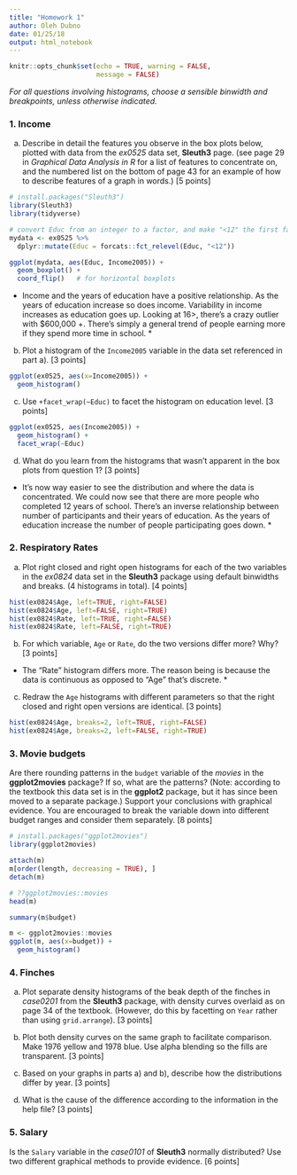 ```yaml
---
title: "Homework 1"
author: Oleh Dubno
date: 01/25/18
output: html_notebook
---
```


```r
knitr::opts_chunk$set(echo = TRUE, warning = FALSE,
                      message = FALSE)
```


*For all questions involving histograms, choose a sensible binwidth and breakpoints, unless otherwise indicated.*

### 1. Income


a) Describe in detail the features you observe in the box plots below, plotted with data from the *ex0525* data set, **Sleuth3** page. (see page 29 in *Graphical Data Analysis in R* for a list of features to concentrate on, and the numbered list on the bottom of page 43 for an example of how to describe features of a graph in words.) [5 points]

```r
# install.packages("Sleuth3")
library(Sleuth3)
library(tidyverse)

# convert Educ from an integer to a factor, and make "<12" the first factor level 
mydata <- ex0525 %>% 
  dplyr::mutate(Educ = forcats::fct_relevel(Educ, "<12"))

ggplot(mydata, aes(Educ, Income2005)) +
  geom_boxplot() + 
  coord_flip()   # for horizontal boxplots
```
* Income and the years of education have a positive relationship. As the years of education increase so does income. Variability in income increases as education goes up. Looking at 16>, there's a crazy outlier with $600,000 +. There's simply a general trend of people earning more if they spend more time in school. *

b) Plot a histogram of the `Income2005` variable in the data set referenced in part a). [3 points]
```r
ggplot(ex0525, aes(x=Income2005)) +
  geom_histogram()
```

c) Use `+facet_wrap(~Educ)` to facet the histogram on education level. [3 points]
```r
ggplot(ex0525, aes(Income2005)) +
  geom_histogram() +
  facet_wrap(~Educ)
```
d) What do you learn from the histograms that wasn't apparent in the box plots from question 1? [3 points]
* It's now way easier to see the distribution and where the data is concentrated. We could now see that there are more people who completed 12 years of school. There's an inverse relationship between number of participants and their years of education. As the years of education increase the number of people participating goes down. *

### 2. Respiratory Rates

a) Plot right closed and right open histograms for each of the two variables in the *ex0824* data set in the **Sleuth3** package using default binwidths and breaks. (4 histograms in total). [4 points]

```r
hist(ex0824$Age, left=TRUE, right=FALSE)
hist(ex0824$Age, left=FALSE, right=TRUE)
hist(ex0824$Rate, left=TRUE, right=FALSE)
hist(ex0824$Rate, left=FALSE, right=TRUE)
```

b) For which variable, `Age` or `Rate`, do the two versions differ more? Why? [3 points]
* The "Rate" histogram differs more. The reason being is because the data is continuous as opposed to "Age" that's discrete. * 

c) Redraw the `Age` histograms with different parameters so that the right closed and right open versions are identical. [3 points]

```r
hist(ex0824$Age, breaks=2, left=TRUE, right=FALSE)
hist(ex0824$Age, breaks=2, left=FALSE, right=TRUE)
```

### 3. Movie budgets

Are there rounding patterns in the `budget` variable of the *movies* in the **ggplot2movies** package? If so, what are the patterns? (Note: according to the textbook this data set is in the **ggplot2** package, but it has since been moved to a separate package.) Support your conclusions with graphical evidence. You are encouraged to break the variable down into different budget ranges and consider them separately. [8 points] 

```r
# install.packages("ggplot2movies")
library(ggplot2movies)
```
```r
attach(m)
m[order(length, decreasing = TRUE), ]
detach(m)
```

```r
# ??ggplot2movies::movies
head(m)
```

```r
summary(m$budget)
```


```r
m <- ggplot2movies::movies
ggplot(m, aes(x=budget)) +
  geom_histogram()
```

### 4. Finches

a) Plot separate density histograms of the beak depth of the finches in *case0201* from the **Sleuth3** package, with density curves overlaid as on page 34 of the textbook. (However, do this by facetting on `Year` rather than using `grid.arrange`). [3 points]


b) Plot both density curves on the same graph to facilitate comparison. Make 1976 yellow and 1978 blue.  Use alpha blending so the fills are transparent. [3 points]

c) Based on your graphs in parts a) and b), describe how the distributions differ by year. [3 points]

d) What is the cause of the difference according to the information in the help file? [3 points]

### 5. Salary

Is the `Salary` variable in the *case0101* of **Sleuth3** normally distributed?  Use two different graphical methods to provide evidence. [6 points]

